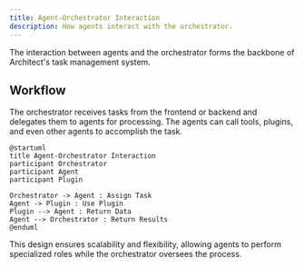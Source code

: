 ```yaml
---
title: Agent-Orchestrator Interaction
description: How agents interact with the orchestrator.
---
```


The interaction between agents and the orchestrator forms the backbone of Architect's task management system.

## Workflow

The orchestrator receives tasks from the frontend or backend and delegates them to agents for processing. The agents can call tools, plugins, and even other agents to accomplish the task.

```plantuml
@startuml
title Agent-Orchestrator Interaction
participant Orchestrator
participant Agent
participant Plugin

Orchestrator -> Agent : Assign Task
Agent -> Plugin : Use Plugin
Plugin --> Agent : Return Data
Agent --> Orchestrator : Return Results
@enduml
```

This design ensures scalability and flexibility, allowing agents to perform specialized roles while the orchestrator oversees the process.
